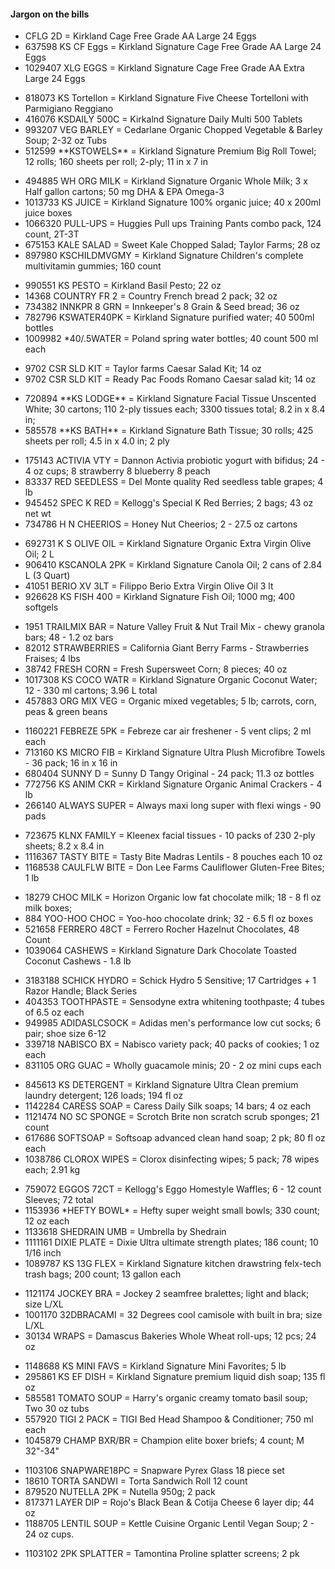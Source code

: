 ==== Jargon on the bills ====
* CFLG 2D = Kirkland Cage Free Grade AA Large 24 Eggs
* 637598 KS CF Eggs = Kirkland Signature Cage Free Grade AA Large 24 Eggs
* 1029407 XLG EGGS = Kirkland Signature Cage Free Grade AA Extra Large 24 Eggs

* 818073 KS Tortellon = Kirkland Signature Five Cheese Tortelloni with Parmigiano Reggiano
* 416076 KSDAILY 500C = Kirkalnd Signature Daily Multi 500 Tablets
* 993207 VEG BARLEY = Cedarlane Organic Chopped Vegetable & Barley Soup; 2-32 oz Tubs
* 512599 **KSTOWELS** = Kirkland Signature Premium Big Roll Towel; 12 rolls; 160 sheets per roll; 2-ply; 11 in x 7 in

* 494885 WH ORG MILK = Kirkland Signature Organic Whole Milk; 3 x Half gallon cartons; 50 mg DHA & EPA Omega-3
* 1013733 KS JUICE = Kirkland Signature 100% organic juice; 40 x 200ml juice boxes
* 1066320 PULL-UPS = Huggies Pull ups Training Pants combo pack, 124 count, 2T-3T
* 675153 KALE SALAD = Sweet Kale Chopped Salad; Taylor Farms; 28 oz
* 897980 KSCHILDMVGMY = Kirkland Signature Children's complete multivitamin gummies; 160 count

* 990551 KS PESTO = Kirkland Basil Pesto; 22 oz
* 14368 COUNTRY FR 2 = Country French bread 2 pack; 32 oz
* 734382 INNKPR 8 GRN = Innkeeper's 8 Grain & Seed bread; 36 oz
* 782796 KSWATER40PK = Kirkland Signature purified water; 40 500ml bottles
* 1009982 *40/.5WATER = Poland spring water bottles; 40 count 500 ml each

* 9702 CSR SLD KIT = Taylor farms Caesar Salad Kit; 14 oz
* 9702 CSR SLD KIT = Ready Pac Foods Romano Caesar salad kit; 14 oz

* 720894 **KS LODGE** = Kirkland Signature Facial Tissue Unscented White; 30 cartons; 110 2-ply tissues each; 3300 tissues total; 8.2 in x 8.4 in;
* 585578 **KS BATH** = Kirkland Signature Bath Tissue; 30 rolls; 425 sheets per roll; 4.5 in x 4.0 in; 2 ply

* 175143 ACTIVIA VTY = Dannon Activia probiotic yogurt with bifidus; 24 - 4 oz cups; 8 strawberry 8 blueberry 8 peach
* 83337 RED SEEDLESS = Del Monte quality Red seedless table grapes; 4 lb
* 945452 SPEC K RED = Kellogg's Special K Red Berries; 2 bags; 43 oz net wt
* 734786 H N CHEERIOS = Honey Nut Cheerios; 2 - 27.5 oz cartons

* 692731 K S OLIVE OIL = Kirkland Signature Organic Extra Virgin Olive Oil; 2 L
* 906410 KSCANOLA 2PK = Kirkland Signature Canola Oil; 2 cans of 2.84 L (3 Quart)
* 41051 BERIO XV 3LT = Filippo Berio Extra Virgin Olive Oil 3 lt
* 926628 KS FISH 400 = Kirkland Signature Fish Oil; 1000 mg; 400 softgels

* 1951 TRAILMIX BAR = Nature Valley Fruit & Nut Trail Mix - chewy granola bars; 48 - 1.2 oz bars
* 82012 STRAWBERRIES = California Giant Berry Farms - Strawberries Fraises; 4 lbs
* 38742 FRESH CORN = Fresh Supersweet Corn; 8 pieces; 40 oz
* 1017308 KS COCO WATR = Kirkland Signature Organic Coconut Water; 12 - 330 ml cartons; 3.96 L total
* 457883 ORG MIX VEG = Organic mixed vegetables; 5 lb; carrots, corn, peas & green beans

* 1160221 FEBREZE 5PK = Febreze car air freshener - 5 vent clips; 2 ml each
* 713160 KS MICRO FIB = Kirkland Signature Ultra Plush Microfibre Towels - 36 pack; 16 in x 16 in
* 680404 SUNNY D = Sunny D Tangy Original - 24 pack; 11.3 oz bottles
* 772756 KS ANIM CKR = Kirkland Signature Organic Animal Crackers - 4 lb
* 266140 ALWAYS SUPER = Always maxi long super with flexi wings - 90 pads

* 723675 KLNX FAMILY = Kleenex facial tissues - 10 packs of 230 2-ply sheets; 8.2 x 8.4 in
* 1116367 TASTY BITE = Tasty Bite Madras Lentils - 8 pouches each 10 oz
* 1168538 CAULFLW BITE = Don Lee Farms Cauliflower Gluten-Free Bites; 1 lb

* 18279 CHOC MILK = Horizon Organic low fat chocolate milk; 18 - 8 fl oz milk boxes;
* 884 YOO-HOO CHOC = Yoo-hoo chocolate drink; 32 - 6.5 fl oz boxes
* 521658 FERRERO 48CT = Ferrero Rocher Hazelnut Chocolates, 48 Count
* 1039064 CASHEWS = Kirkland Signature Dark Chocolate Toasted Coconut Cashews - 1.8 lb

* 3183188 SCHICK HYDRO = Schick Hydro 5 Sensitive; 17 Cartridges + 1 Razor Handle; Black Series
* 404353 TOOTHPASTE = Sensodyne extra whitening toothpaste; 4 tubes of 6.5 oz each
* 949985 ADIDASLCSOCK = Adidas men's performance low cut socks; 6 pair; shoe size 6-12
* 339718 NABISCO BX = Nabisco variety pack; 40 packs of cookies; 1 oz each
* 831105 ORG GUAC = Wholly guacamole minis; 20 - 2 oz mini cups each

* 845613 KS DETERGENT = Kirkland Signature Ultra Clean premium laundry detergent; 126 loads; 194 fl oz
* 1142284 CARESS SOAP = Caress Daily Silk soaps; 14 bars; 4 oz each
* 1121474 NO SC SPONGE = Scrotch Brite non scratch scrub sponges; 21 count
* 617686 SOFTSOAP = Softsoap advanced clean hand soap; 2 pk; 80 fl oz each
* 1038786 CLOROX WIPES = Clorox disinfecting wipes; 5 pack; 78 wipes each; 2.91 kg

* 759072 EGGOS 72CT = Kellogg's Eggo Homestyle Waffles; 6 - 12 count Sleeves; 72 total
* 1153936 *HEFTY BOWL* = Hefty super weight small bowls; 330 count; 12 oz each
* 1133618 SHEDRAIN UMB = Umbrella by Shedrain
* 1111161 DIXIE PLATE = Dixie Ultra ultimate strength plates; 186 count; 10 1/16 inch
* 1089787 KS 13G FLEX = Kirkland Signature kitchen drawstring felx-tech trash bags; 200 count; 13 gallon each

* 1121174 JOCKEY BRA = Jockey 2 seamfree bralettes; light and black; size L/XL
* 1001170 32DBRACAMI = 32 Degrees cool camisole with built in bra; size L/XL
* 30134 WRAPS = Damascus Bakeries Whole Wheat roll-ups; 12 pcs; 24 oz

* 1148688 KS MINI FAVS = Kirkland Signature Mini Favorites; 5 lb
* 295861 KS EF DISH = Kirkland Signature premium liquid dish soap; 135 fl oz
* 585581 TOMATO SOUP = Harry's organic creamy tomato basil soup; Two 30 oz tubs
* 557920 TIGI 2 PACK = TIGI Bed Head Shampoo & Conditioner; 750 ml each
* 1045879 CHAMP BXR/BR = Champion elite boxer briefs; 4 count; M 32"-34"

* 1103106 SNAPWARE18PC = Snapware Pyrex Glass 18 piece set
* 18610 TORTA SANDWI = Torta Sandwich Roll 12 count
* 879520 NUTELLA 2PK = Nutella 950g; 2 pack
* 817371 LAYER DIP = Rojo's Black Bean & Cotija Cheese 6 layer dip; 44 oz
* 1188705 LENTIL SOUP = Kettle Cuisine Organic Lentil Vegan Soup; 2 - 24 oz cups.

* 1103102 2PK SPLATTER = Tamontina Proline splatter screens; 2 pk

